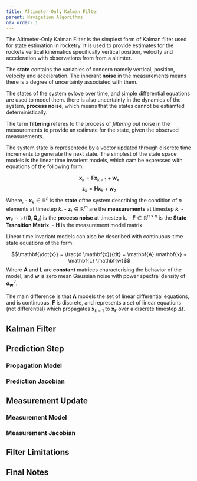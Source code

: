```yaml
---
title: Altimeter-Only Kalman Filter
parent: Navigation Algorithms
nav_order: 1
---
```


<!-- Introduction -->

The Altimeter-Only Kalman Filter is the simplest form of Kalman filter used for state estimation in rocketry. It is used to provide estimates for the rockets vertical kinematics specifically vertical position, velocity and acceleration with observations from from a altimter.

The **state** contains the variables of concern namely vertical, position, velocity and acceleration. The inherant **noise** in the measurements means there is a degree of uncertainty associated with them.

The states of the system evlove over time, and simple differential equations are used to model them. there is also uncertainty in the dynamics of the system, **process noise**, which means that the states cannot be estiamted deterministically. 

The term **filtering** referes to the process of *filtering out* noise in the measurements to provide an estimate for the state, given the observed measurements. 

The system state is representede by a vector updated through discrete time increments to generate the next state. The simplest of the state space models is the linear time invarient models, which cam be expressed with equations of the following form:

$$\mathbf{x}_k = \mathbf{F}\mathbf{x}_{k-1} + \mathbf{w}_x$$
$$\mathbf{z}_k = \mathbf{H}\mathbf{x}_k + \mathbf{w}_z$$
Where,
- $\mathbf{x}_k \in \mathbb{R}^n$ is the **state** ofthe system describing the condition of $n$ elements at timestep $k$.
- $\mathbf{z}_t \in \mathbb{R}^m$ are the **measurements** at timestep $k$.
- $\mathbf{w}_x \sim \mathcal{N}(\mathbf{0}, \mathbf{Q}_k)$ is the **process noise** at timestep k.
- $\mathbf{F} \in \mathbb{R}^{n \times n}$ is the **State Transition Matrix**.
- $\mathbf{H}$ is the measurement model matrix.

Linear time invariant models can also be described with continuous-time state equations of the form:

$$\mathbf{\dot{x}} = \frac{d \mathbf{x}}{dt} = \mathbf{A} \mathbf{x} + \mathbf{L} \mathbf{w}$$
Where $\mathbf{A}$ and $\mathbf{L}$ are **constant** matrices characterising the behavior of the model, and $\mathbf{w}$ is zero mean Gaussian noise with power spectral density of $\mathbf{\sigma}^2_\mathbf{w}$.

The main difference is that $\mathbf{A}$ models the set of linear differential equations, and is continuous. $\mathbf{F}$ is discrete, and represents a set of linear equations (not differential) which propagates $\mathbf{x}_{k-1}$ to $\mathbf{x}_k$ over a discrete timestep $\Delta t$.





## Kalman Filter
<!-- General overview -->


## Prediction Step
### Propagation Model

### Prediction Jacobian


## Measurement Update
### Measurement Model

### Measurement Jacobian


## Filter Limitations


## Final Notes

